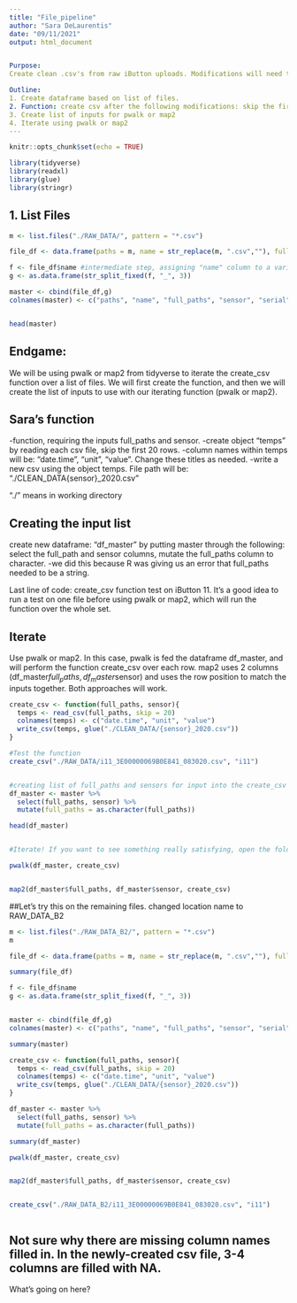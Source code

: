 ---
title: "File_pipeline"
author: "Sara DeLaurentis"
date: "09/11/2021"
output: html_document


Purpose:
Create clean .csv's from raw iButton uploads. Modifications will need to be made according to file-naming format. Further modifications may need to be made for data uploaded from older iButton models.

Outline:
1. Create dataframe based on list of files.
2. Function: create csv after the following modifications: skip the first "n" rows, rename the columns
3. Create list of inputs for pwalk or map2
4. Iterate using pwalk or map2
---

```{r setup, include=FALSE}
knitr::opts_chunk$set(echo = TRUE)

library(tidyverse)
library(readxl)
library(glue)
library(stringr)


```

## 1. List Files

```{r }
m <- list.files("./RAW_DATA/", pattern = "*.csv")

file_df <- data.frame(paths = m, name = str_replace(m, ".csv",""), full_paths = list.files("./RAW_DATA/", pattern = "*.csv", full.names = TRUE))

f <- file_df$name #intermediate step, assigning "name" column to a variable to be used in g.
g <- as.data.frame(str_split_fixed(f, "_", 3))

master <- cbind(file_df,g)
colnames(master) <- c("paths", "name", "full_paths", "sensor", "serial" , "upload_date")


head(master)
```
## Endgame:
We will be using pwalk or map2 from tidyverse to iterate the create_csv function over a list of files. We will first create the function, and then we will create the list of inputs to use with our iterating function (pwalk or map2).

## Sara's function

-function, requiring the inputs full_paths and sensor. 
-create object "temps" by reading each csv file, skip the first 20 rows.
-column names within temps will be: "date.time", "unit", "value". Change these titles as needed.
-write a new csv using the object temps. File path will be: "./CLEAN_DATA{sensor}_2020.csv"

"./" means in working directory

## Creating the input list
create new dataframe: "df_master" by putting master through the following:
select the full_path and sensor columns, mutate the full_paths column to character.
  -we did this because R was giving us an error that full_paths needed to be a string.

Last line of code: create_csv function test on iButton 11.
It's a good idea to run a test on one file before using pwalk or map2, which will run the function over the whole set.

## Iterate
Use pwalk or map2. In this case, pwalk is fed the dataframe df_master, and will perform the function create_csv over each row.
map2 uses 2 columns (df_master$full_paths, df_master$sensor) and uses the row position to match the inputs together. Both approaches will work.

```{r }

create_csv <- function(full_paths, sensor){
  temps <- read_csv(full_paths, skip = 20)
  colnames(temps) <- c("date.time", "unit", "value")
  write_csv(temps, glue("./CLEAN_DATA/{sensor}_2020.csv"))
}

#Test the function
create_csv("./RAW_DATA/i11_3E00000069B0E841_083020.csv", "i11")


#creating list of full_paths and sensors for input into the create_csv function
df_master <- master %>% 
  select(full_paths, sensor) %>% 
  mutate(full_paths = as.character(full_paths))

head(df_master)


#Iterate! If you want to see something really satisfying, open the folder that you're saving these to and watch the files pop in.

pwalk(df_master, create_csv)


map2(df_master$full_paths, df_master$sensor, create_csv)


```


##Let's try this on the remaining files.
changed location name to RAW_DATA_B2

```{r }


m <- list.files("./RAW_DATA_B2/", pattern = "*.csv")
m

file_df <- data.frame(paths = m, name = str_replace(m, ".csv",""), full_paths = list.files("./RAW_DATA_B2/", pattern = "*.csv", full.names = TRUE))

summary(file_df)

f <- file_df$name 
g <- as.data.frame(str_split_fixed(f, "_", 3))


master <- cbind(file_df,g)
colnames(master) <- c("paths", "name", "full_paths", "sensor", "serial" , "upload_date")

summary(master)

create_csv <- function(full_paths, sensor){
  temps <- read_csv(full_paths, skip = 20)
  colnames(temps) <- c("date.time", "unit", "value")
  write_csv(temps, glue("./CLEAN_DATA/{sensor}_2020.csv"))
}

df_master <- master %>% 
  select(full_paths, sensor) %>% 
  mutate(full_paths = as.character(full_paths))

summary(df_master)

pwalk(df_master, create_csv)


map2(df_master$full_paths, df_master$sensor, create_csv)


create_csv("./RAW_DATA_B2/i11_3E00000069B0E841_083020.csv", "i11")



```
## Not sure why there are missing column names filled in. In the newly-created csv file, 3-4 columns are filled with NA. 
What's going on here?
